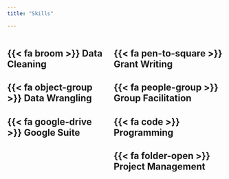 ```yaml
---
title: "Skills"

---
```


:::: {style="display: flex;"}

::: {}

## {{< fa broom >}} Data Cleaning    

## {{< fa object-group >}} Data Wrangling  

## {{< fa google-drive >}} Google Suite

:::

::: {}
\  
\  
\ 
\  
:::  

::: {}

## {{< fa pen-to-square >}} Grant Writing    

## {{< fa people-group >}} Group Facilitation 

## {{< fa code >}} Programming  

## {{< fa folder-open >}} Project Management 

:::

::::





